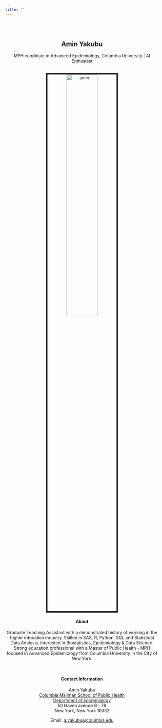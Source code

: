```yaml
---
title: ""
---
```

<br>
</br>
<center>

## Amin Yakubu

<link rel="stylesheet" href="styles.css" type="text/css">
<link rel="stylesheet" href="academicons/css/academicons.min.css"/>
<link rel="apple-touch-icon" href="/images/logo.png" >

MPH candidate in Advanced Epidemiology, Columbia University | AI Enthusiast <br>


<br><img src="images/amin.jpg" alt="amin" style="width:45%; border:5px solid"><br>


#### About

Graduate Teaching Assistant with a demonstrated history of working in the higher education industry. Skilled in SAS, R, Python, SQL and Statistical Data Analysis. Interested in Biostatistics, Epidemiology & Data Science. Strong education professional with a Master of Public Health - MPH focused in Advanced Epidemiology from Columbia University in the City of New York.

<br>

#### Contact Information

Amin Yakubu <br>
[Columbia Mailman School of Public Health](http://www.mailman.columbia.edu/) <br>
[Department of Epidemiology](http://www.mailman.columbia.edu/academic-departments/epidemiology)  
50 Haven avenue B - 78  
New York, New York 10032  

Email: [a.yakubu@columbia.edu](mailto:a.yakubu@columbia.edu)  

</center>